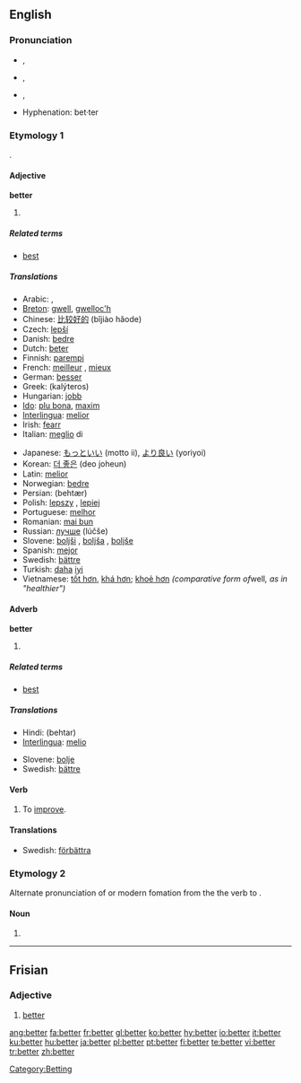 {{wikipedia|dab=better}}
==English==

{{rank|going|knew|seen|207|better|name|among|done}}

===Pronunciation===
*{{a|RP}} {{IPA|/ˈbɛt.ə/}}, {{SAMPA|/"bEt.@/}}
*{{a|AusE}} {{IPA|/ˈbet.ə/}}, {{SAMPA|/"bet.@/}}
*{{a|GenAm}} {{IPA|/ˈbɛt.ɚ/}}, {{SAMPA|/"bEt.@`/}}
*:{{audio|en-us-better.ogg|Audio (US)}}
*:{{rhymes|ɛtə(r)}}
*Hyphenation: bet·ter

===Etymology 1===
{{OE.}} {{term|betera|lang=ang}}.

====Adjective====
'''better'''

# {{comparative of|[[good]] or [[well]]|lang=English|POS=adjective}}

=====Related terms=====
*[[best]]

=====Translations=====
{{trans-top|comparative of the adjectives ''good'' or ''well''}}
*Arabic: {{ARchar|[[افضل|أفضل]]}} {{unicode|(’áfɖal)}}, {{ARchar|[[احسن|أحسن]]}} {{unicode|(’áħsan)}}
*[[Breton]]: [[gwell]], [[gwelloc'h]]
*Chinese: [[比较好的]] (bǐjiào hǎode)
*Czech: [[lepší]]
*Danish: [[bedre]]
*Dutch: [[beter]]
*Finnish: [[parempi]]
*French: [[meilleur]] {{pos_a}}, [[mieux]] {{pos_adv}}
*German: [[besser]]
*Greek: {{t|el|καλύτερος|m|}} (kalýteros)
*Hungarian: [[jobb]]
*[[Ido]]: [[plu bona]], [[maxim]]
*[[Interlingua]]: [[melior]]
*Irish: [[fearr]]
*Italian: [[meglio]] di
{{trans-mid}}
*Japanese: [[もっと]][[いい]] (motto ii), [[より良い]] (yoriyoi)
*Korean: [[더 좋은]] (deo joheun)
*Latin: [[melior]]
*Norwegian: [[bedre]]
*Persian: {{FAchar|[[بهتر|بِهتَر]]}} (behtær)
*Polish: [[lepszy]] {{pos_a}} {{m}}, [[lepiej]] {{pos_adv}}
*Portuguese: [[melhor]]
*Romanian: [[mai bun]]
*Russian: [[лучше]] (lúčše)
*Slovene: [[boljši]] {{m}}, [[boljša]] {{f}}, [[boljše]] {{n}}
*Spanish: [[mejor]]
*Swedish: [[bättre]]
*Turkish: [[daha]] [[iyi]]
*Vietnamese: [[tốt hơn]], [[khá hơn]]; [[khoẻ hơn]] ''(comparative form of ''well'', as in "healthier")''
{{trans-bottom}}

====Adverb====
'''better'''

# {{comparative of|[[well]]|lang=English|POS=adverb}}

=====Related terms=====
*[[best]]

=====Translations=====
{{trans-top|comparative form of the adverb ''well''}}
*Hindi: (behtar)
*[[Interlingua]]: [[melio]]
{{trans-mid}}
*Slovene: [[bolje]]
*Swedish: [[bättre]]
{{trans-bottom}}

====Verb====
{{en-verb|betters|bettering|bettered|bettered}}

# To [[improve]].

====Translations====
{{rfc-level|Translations at L3+ (AutoFormat would have corrected level of Translations)}}
{{trans-top|to improve}}
{{trans-mid}}
*Swedish: [[förbättra]]
{{trans-bottom}}

===Etymology 2===
Alternate pronunciation of {{term|bettor}} or modern fomation from the the verb to {{term|bet}}.

====Noun====
{{en-noun}}

# {{alternative spelling of|[[bettor]]}}

[[Category:Betting]]

----

==Frisian==

===Adjective===
{{infl|fy|adjective}}

# [[#English|better]]

[[ang:better]]
[[fa:better]]
[[fr:better]]
[[gl:better]]
[[ko:better]]
[[hy:better]]
[[io:better]]
[[it:better]]
[[ku:better]]
[[hu:better]]
[[ja:better]]
[[pl:better]]
[[pt:better]]
[[fi:better]]
[[te:better]]
[[vi:better]]
[[tr:better]]
[[zh:better]]